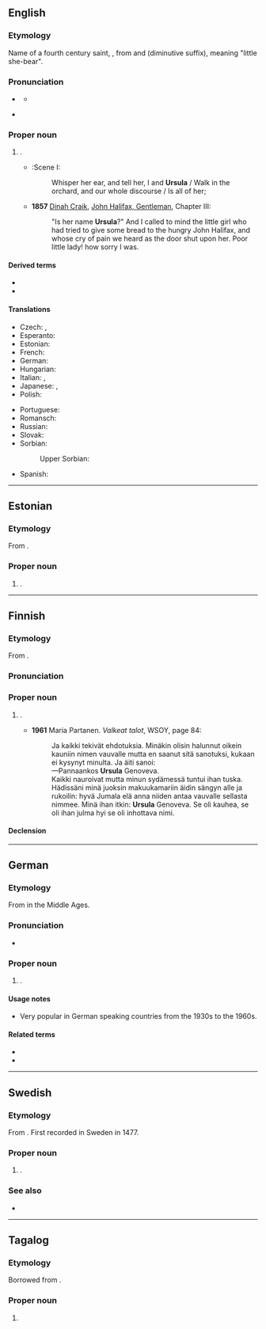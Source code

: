 {{also|Úrsula|Uršula|Uršuľa}}
==English==
{{wikipedia}}

===Etymology===
Name of a fourth century saint, {{der|en|la|Ursula}}, from {{m|la|ursa||female bear}} and {{m|la|-ula}} (diminutive suffix), meaning "little she-bear".

===Pronunciation===
* {{a|UK}} {{IPA|en|/ˈɜː(ɹ).sjʊ.lə/|/ˈɜː(ɹ).ʃʊ.lə/}}
** {{audio|en|LL-Q1860 (eng)-Vealhurl-Ursula.wav|Audio (UK)}}
* {{a|US}} {{IPA|en|/ˈɝ.sə.lə/}}

===Proper noun===
{{en-proper noun}}

# {{given name|en|female|from=Latin}}.
#* {{RQ:Shakespeare Ado|III}}:Scene I:
#*: Whisper her ear, and tell her, I and '''Ursula''' / Walk in the orchard, and our whole discourse / Is all of her;
#* '''1857''' [[w:Dinah Craik|Dinah Craik]], [[s:John Halifax, Gentleman/Chapter III|John Halifax, Gentleman]], Chapter III:
#*: "Is her name '''Ursula'''?" And I called to mind the little girl who had tried to give some bread to the hungry John Halifax, and whose cry of pain we heard as the door shut upon her. Poor little lady! how sorry I was.

====Derived terms====
* {{l|en|Ursulian}}
* {{l|en|Ursuline}}

====Translations====
{{trans-top|female given name}}
* Czech: {{t|cs|Uršula}}, {{t+|cs|Voršila|f}}
* Esperanto: {{t|eo|Ursula}}
* Estonian: {{t|et|Ursula}}
* French: {{t+|fr|Ursule|f}}
* German: {{t+|de|Ursula}}
* Hungarian: {{t+|hu|Orsolya}}
* Italian: {{t+|it|Orsola}}, {{t+|it|Ursula}}
* Japanese: {{t|ja|ウルスラ|tr=urusura}}, {{t|ja|アーシュラ|tr=āshura}}
* Polish: {{t+|pl|Urszula}}
{{trans-mid}}
* Portuguese: {{t+|pt|Úrsula|f}}
* Romansch: {{t|rm|Uorschla|f}}
* Russian: {{t|ru|Урсу́ла|m}}
* Slovak: {{t|sk|Uršuľa|f}}
* Sorbian:
*: Upper Sorbian: {{t+|hsb|Wórša|f}}
* Spanish: {{t+|es|Úrsula}}
{{trans-bottom}}

----

==Estonian==

===Etymology===
From {{der|et|la|Ursula}}.

===Proper noun===
{{head|et|proper noun}}

# {{given name|et|female}}.

----

==Finnish==

===Etymology===
From {{bor|fi|la|Ursula}}.

===Pronunciation===
{{fi-pronunciation}}

===Proper noun===
{{fi-proper noun}}

# {{given name|fi|female}}.
#* '''1961''' Maria Partanen. ''Valkeat talot'', WSOY, page 84:
#*: Ja kaikki tekivät ehdotuksia. Minäkin olisin halunnut oikein kauniin nimen vauvalle mutta en saanut sitä sanotuksi, kukaan ei kysynyt minulta. Ja äiti sanoi:
#*: —Pannaankos '''Ursula''' Genoveva.
#*: Kaikki nauroivat mutta minun sydämessä tuntui ihan tuska. Hädissäni minä juoksin makuukamariin äidin sängyn alle ja rukoilin: hyvä Jumala elä anna niiden antaa vauvalle sellasta nimmee. Minä ihan itkin: '''Ursula''' Genoveva. Se oli kauhea, se oli ihan julma hyi se oli inhottava nimi.

====Declension====
{{fi-decl-kulkija|Ursul|a}}

----

==German==

===Etymology===
From {{der|de|la|Ursula}} in the Middle Ages.

===Pronunciation===
* {{audio|de|De-Ursula.ogg|Audio}}

===Proper noun===
{{head|de|proper noun}}

# {{given name|de|female}}.

====Usage notes====
* Very popular in German speaking countries from the 1930s to the 1960s.

====Related terms====
* {{l|de|Ursel}}
* {{l|de|Uschi}}

----

==Swedish==

===Etymology===
From {{der|sv|la|Ursula}}. First recorded in Sweden in 1477.

===Proper noun===
{{sv-proper noun|c}}

# {{given name|sv|female}}.

===See also===
* {{l|da|Yrsa}}

----

==Tagalog==

===Etymology===
Borrowed from {{bor|tl|es|Úrsula}}.

===Proper noun===
{{tl-proper noun}}

# {{given name|tl|female|from=Spanish}}